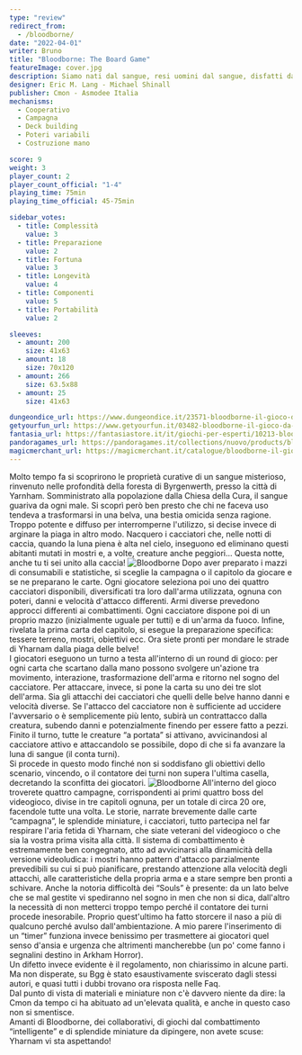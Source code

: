 ```yaml
---
type: "review"
redirect_from:
  - /bloodborne/
date: "2022-04-01"
writer: Bruno
title: "Bloodborne: The Board Game"
featureImage: cover.jpg
description: Siamo nati dal sangue, resi uomini dal sangue, disfatti dal sangue. Temi il sangue antico!
designer: Eric M. Lang - Michael Shinall
publisher: Cmon - Asmodee Italia
mechanisms:
  - Cooperativo
  - Campagna
  - Deck building
  - Poteri variabili
  - Costruzione mano

score: 9
weight: 3
player_count: 2
player_count_official: "1-4"
playing_time: 75min
playing_time_official: 45-75min

sidebar_votes:
  - title: Complessità
    value: 3
  - title: Preparazione
    value: 2
  - title: Fortuna
    value: 3
  - title: Longevità
    value: 4
  - title: Componenti
    value: 5
  - title: Portabilità
    value: 2

sleeves:
  - amount: 200
    size: 41x63
  - amount: 18
    size: 70x120
  - amount: 266
    size: 63.5x88
  - amount: 25
    size: 41x63

dungeondice_url: https://www.dungeondice.it/23571-bloodborne-il-gioco-da-tavolo.html
getyourfun_url: https://www.getyourfun.it/03482-bloodborne-il-gioco-da-tavolo-giochi-avventura.html
fantasia_url: https://fantasiastore.it/it/giochi-per-esperti/10213-bloodborne-il-gioco-da-tavolo.html
pandoragames_url: https://pandoragames.it/collections/nuovo/products/bloodborne-il-gioco-da-tavolo
magicmerchant_url: https://magicmerchant.it/catalogue/bloodborne-il-gioco-da-tavolo-52302/
---
```


<Setting>
  Molto tempo fa si scoprirono le proprietà curative di un sangue misterioso,
  rinvenuto nelle profondità della foresta di Byrgenwerth, presso la città di
  Yarnham. Somministrato alla popolazione dalla Chiesa della Cura, il sangue
  guariva da ogni male. Si scoprì però ben presto che chi ne faceva uso tendeva
  a trasformarsi in una belva, una bestia omicida senza ragione. Troppo potente
  e diffuso per interromperne l'utilizzo, si decise invece di arginare la piaga
  in altro modo. Nacquero i cacciatori che, nelle notti di caccia, quando la
  luna piena è alta nel cielo, inseguono ed eliminano questi abitanti mutati in
  mostri e, a volte, creature anche peggiori… Questa notte, anche tu ti sei
  unito alla caccia!
</Setting>

<img src="./game1.jpg" alt="Bloodborne" />

<Rules>
  Dopo aver preparato i mazzi di consumabili e statistiche, si sceglie la
  campagna o il capitolo da giocare e se ne preparano le carte. Ogni giocatore
  seleziona poi uno dei quattro cacciatori disponibili, diversificati tra loro
  dall'arma utilizzata, ognuna con poteri, danni e velocità d'attacco
  differenti. Armi diverse prevedono approcci differenti ai combattimenti. Ogni
  cacciatore dispone poi di un proprio mazzo (inizialmente uguale per tutti) e
  di un'arma da fuoco. Infine, rivelata la prima carta del capitolo, si esegue
  la preparazione specifica: tessere terreno, mostri, obiettivi ecc. Ora siete
  pronti per mondare le strade di Yharnam dalla piaga delle belve!
  <br />
  I giocatori eseguono un turno a testa all'interno di un round di gioco: per
  ogni carta che scartano dalla mano possono svolgere un'azione tra movimento,
  interazione, trasformazione dell'arma e ritorno nel sogno del cacciatore. Per
  attaccare, invece, si pone la carta su uno dei tre slot dell'arma. Sia gli
  attacchi dei cacciatori che quelli delle belve hanno danni e velocità diverse.
  Se l'attacco del cacciatore non è sufficiente ad uccidere l'avversario o è
  semplicemente più lento, subirà un contrattacco dalla creatura, subendo danni
  e potenzialmente finendo per essere fatto a pezzi.
  <br />
  Finito il turno, tutte le creature “a portata” si attivano, avvicinandosi al
  cacciatore attivo e attaccandolo se possibile, dopo di che si fa avanzare la
  luna di sangue (il conta turni).
  <br />
  Si procede in questo modo finché non si soddisfano gli obiettivi dello
  scenario, vincendo, o il contatore dei turni non supera l'ultima casella,
  decretando la sconfitta dei giocatori.
</Rules>

<img src="./game2.jpg" alt="Bloodborne" />

<Feedback>
  All'interno del gioco troverete quattro campagne, corrispondenti ai primi
  quattro boss del videogioco, divise in tre capitoli ognuna, per un totale di
  circa 20 ore, facendole tutte una volta. Le storie, narrate brevemente dalle
  carte “campagna”, le splendide miniature, i cacciatori, tutto partecipa nel
  far respirare l'aria fetida di Yharnam, che siate veterani del videogioco o
  che sia la vostra prima visita alla città. Il sistema di combattimento è
  estremamente ben congegnato, atto ad avvicinarsi alla dinamicità della
  versione videoludica: i mostri hanno pattern d'attacco parzialmente
  prevedibili su cui si può pianificare, prestando attenzione alla velocità
  degli attacchi, alle caratteristiche della propria arma e a stare sempre ben
  pronti a schivare. Anche la notoria difficoltà dei “Souls” è presente: da un
  lato belve che se mal gestite vi spediranno nel sogno in men che non si dica,
  dall'altro la necessità di non metterci troppo tempo perché il contatore dei
  turni procede inesorabile. Proprio quest'ultimo ha fatto storcere il naso a
  più di qualcuno perché avulso dall'ambientazione. A mio parere l'inserimento
  di un “timer” funziona invece benissimo per trasmettere ai giocatori quel
  senso d'ansia e urgenza che altrimenti mancherebbe (un po' come fanno i
  segnalini destino in Arkham Horror).
  <br />
  Un difetto invece evidente è il regolamento, non chiarissimo in alcune parti.
  Ma non disperate, su Bgg è stato esaustivamente sviscerato dagli stessi
  autori, e quasi tutti i dubbi trovano ora risposta nelle Faq.
  <br />
  Dal punto di vista di materiali e miniature non c'è davvero niente da dire: la
  Cmon da tempo ci ha abituato ad un'elevata qualità, e anche in questo caso non
  si smentisce.
  <br />
  Amanti di Bloodborne, dei collaborativi, di giochi dal combattimento
  “intelligente” e di splendide miniature da dipingere, non avete scuse: Yharnam
  vi sta aspettando!
</Feedback>

<Instagram id="Cbzq9pFjgGf" />
